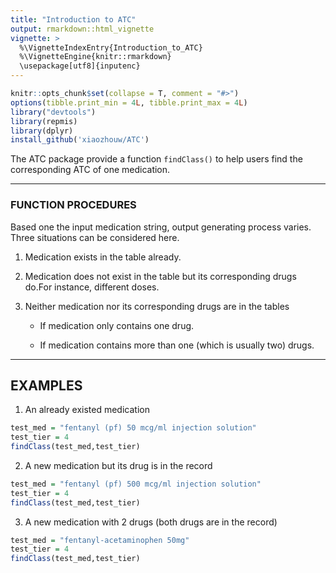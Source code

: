 ```yaml
---
title: "Introduction to ATC"
output: rmarkdown::html_vignette
vignette: >
  %\VignetteIndexEntry{Introduction_to_ATC}
  %\VignetteEngine{knitr::rmarkdown}
  \usepackage[utf8]{inputenc}
---
```

```r
knitr::opts_chunk$set(collapse = T, comment = "#>")
options(tibble.print_min = 4L, tibble.print_max = 4L)
library("devtools")
library(repmis)
library(dplyr)
install_github('xiaozhouw/ATC')
```

The ATC package provide a function `findClass()` to help users find the corresponding ATC of one medication.

*** 
### FUNCTION PROCEDURES
Based one the input medication string, output generating process varies. Three situations can be considered here. 

1. Medication exists in the table already.

2. Medication does not exist in the table but its corresponding drugs do.For instance, different doses.

3. Neither medication nor its corresponding drugs are in the tables
    * If medication only contains one drug.
    
    * If medication contains more than one (which is usually two) drugs.


***
## EXAMPLES
1. An already existed medication
```r
test_med = "fentanyl (pf) 50 mcg/ml injection solution"
test_tier = 4
findClass(test_med,test_tier)
```

2. A new medication but its drug is in the record
```r
test_med = "fentanyl (pf) 500 mcg/ml injection solution"
test_tier = 4
findClass(test_med,test_tier)
```

3. A new medication with 2 drugs (both drugs are in the record)
```r
test_med = "fentanyl-acetaminophen 50mg"
test_tier = 4
findClass(test_med,test_tier)
```
